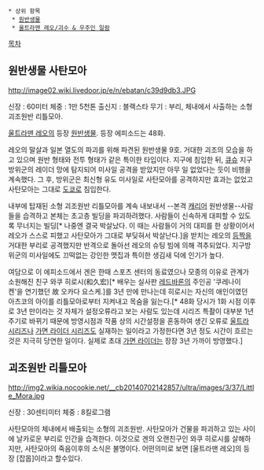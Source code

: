  * 상위 항목
  * [[원반생물]]
  * [[울트라맨 레오/괴수 & 우주인 일람]]

[[목차]]
== 원반생물 사탄모아 ==
http://image02.wiki.livedoor.jp/e/n/ebatan/c39d9db3.JPG

신장 : 60미터 
체중 : 1만 5천톤
출신지 : 블랙스타
무기 : 부리, 체내에서 사출하는 소형 괴조원반 리틀모아.

[[울트라맨 레오]]의 등장 [[원반생물]]. 등장 에피소드는 48화.

레오의 말살과 일본 열도의 파괴를 위해 파견된 원반생물 9호. 거대한 괴조의 모습을 하고 있으며 원반 형태와 전투 형태가 같은 특이한 타입이다. 지구에 침입한 뒤, [[큐슈]] 지구방위군의 레이더 망에 탐지되어 미사일 공격을 받았지만 아무 일 없었다는 듯이 비행을 계속했다. 그 후, 방위군은 최신형 유도 미사일로 사탄모아를 공격하지만 효과는 없었고 사탄모아는 그대로 [[도쿄]]로 침입한다.

내부에 탑재된 소형 괴조원반 리틀모아를 계속 내보내서 --본격 [[캐리어]] 원반생물--사람들을 습격하고 본체는 초고층 빌딩을 파괴하려했다. 사람들이 신속하게 대피할 수 있도록 무너지는 빌딩[* 나중엔 결국 박살났다. 이 때는 사람들이 거의 대피를 한 상황이어서 레오가 스스로 피했고 사탄모아가 그대로 부딪혀서 박살난다.]을 받치는 레오의 [[등짝]]을 거대한 부리로 공격했지만 반격으로 돌아선 레오의 슈팅 빔에 의해 격추되었다. 지구방위군의 미사일에도 끄떡없는 강인한 맷집과 특이한 생김새 덕에 인기가 높다. 

여담으로 이 에피소드에서 겐은 한때 스포츠 센터의 동료였으나 모종의 이유로 관계가 소원해진 친구 와쿠 히로시(和久宏)[* 배우는 실사판 [[레드바론]]의 주인공 '쿠레나이 켄'을 연기했던 故 오카다 요스케.]를 3년 만에 만나는데 히로시는 자신의 애인이였던 아츠코의 아이를 리틀모아로부터 지켜내고 목숨을 잃는다.[* 48화 당시가 1화 시점 이후로 3년 만이라는 것 자체가 설정오류라고 보는 사람도 있는데 시리즈 특촬이 대부분 1년 주기로 바뀌기 때문에 방영시점과 작품 상의 시간설정을 혼동하여 생긴 오류로 [[울트라 시리즈]]나 [[가면 라이더 시리즈]]도 실재하는 일이라고 가정한다면 3년 정도 시간이 흐르는 것은 지극히 당연한 일이다. 실제로 초대 [[가면 라이더]]는 장장 3년 가까이 방영했다.]

== 괴조원반 리틀모아 ==
http://img2.wikia.nocookie.net/__cb20140702142857/ultra/images/3/37/Little_Mora.jpg

신장 : 30센티미터 
체중 : 8킬로그램 

사탄모아의 체내에서 배출되는 소형의 괴조원반. 사탄모아가 건물을 파괴하고 있는 사이에 날카로운 부리로 인간을 습격한다. 이것으로 겐의 오랜친구인 와쿠 히로시를 살해하지만, 사탄모아의 죽음이후의 소식은 불명이다. 어떤의미로 보면 [울트라맨 레오]의 등장 [잡몹]이라고 할수있다.
